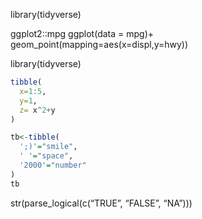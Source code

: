 library(tidyverse)

ggplot2::mpg
ggplot(data = mpg)+
  geom_point(mapping=aes(x=displ,y=hwy))
  

library(tidyverse)
  
  
```r
tibble(
  x=1:5,
  y=1,
  z= x^2+y
)
```

```r
tb<-tibble(
  ';)'="smile",
  ' '="space",
  '2000'="number"
)
tb
```

  str(parse_logical(c("TRUE", "FALSE", "NA")))